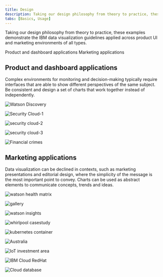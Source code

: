 ```yaml
---
title: Design
description: Taking our design philosophy from theory to practice, these examples demonstrate the IBM data visualization guidelines applied across product UI and marketing environments of all types.
tabs: [Basics, Usage]
---
```




<PageDescription>

Taking our design philosophy from theory to practice, these examples demonstrate the IBM data visualization guidelines applied across product UI and marketing environments of all types.
</PageDescription>

<AnchorLinks>

  <AnchorLink>Product and dashboard applications</AnchorLink>
  <AnchorLink>Marketing applications</AnchorLink>
</AnchorLinks>

## Product and dashboard applications

Complex environments for monitoring and decision-making typically require interfaces that are able to show different perspectives of the same subject. Be consistent and design a set of charts that work together instead of independently.

<ImageGallery className="show">

<ImageGalleryImage  alt="Watson Discovery" title="Watson Discovery" col={8}>

![Watson Discovery](./images/Usage/product_and_dashboard/IBM_Watson_Discovery_Demo.png)


</ImageGalleryImage>
<ImageGalleryImage alt="Security Cloud-1" title="Security Cloud-1" col={4}>

![Security Cloud-1](./images/Usage/product_and_dashboard/IBM_Security_Cloud_Prototype.png)


</ImageGalleryImage>
<ImageGalleryImage alt="security cloud-2" title="security cloud-2" col={4}>

![security cloud-2](./images/Usage/product_and_dashboard/IBM_Security_Cloud_Prototype_2.png)


</ImageGalleryImage>
<ImageGalleryImage alt="security cloud-3" title="security cloud-3" col={8}>

![security cloud-3](./images/Usage/product_and_dashboard/IBM_Security_CloudPrototype.png)


</ImageGalleryImage>
<ImageGalleryImage alt="Watson Discovery Demo" title="Watson Discovery Demo" col={8}>

![Financial crimes](./images/Usage/product_and_dashboard/IBM_Financial_Crimes_ok.png)


</ImageGalleryImage>
</ImageGallery>


## Marketing applications

Data visualization can be declined in contexts, such as marketing presentations and editorial design, where the simplicity of the message is the most important point to convey. Charts can be used as abstract elements to communicate concepts, trends and ideas.


<ImageGallery className="show">

<ImageGalleryImage  alt="watson health matrix" title="watson health matrix" col={4}>

![watson health matrix](./images/Usage/marketing_applications/IBM_Watson_Health_metrics.png)


</ImageGalleryImage>
<ImageGalleryImage alt="gallery" title="gallery" col={8}>

![gallery](./images/Usage/marketing_applications/gallery-37.png)

</ImageGalleryImage>
<ImageGalleryImage alt="watson insights" title="watson insights" col={4}>

</ImageGalleryImage>
<ImageGalleryImage alt="watson insights" title="watson insights" col={4}>

![watson insights](./images/Usage/marketing_applications/watson_insights.png)

</ImageGalleryImage>
<ImageGalleryImage alt="whirlpool casestudy" title="whirlpool casestudy" col={4}>

![whirlpool casestudy](./images/Usage/marketing_applications/whirlpool_casestudy.png)

</ImageGalleryImage>
<ImageGalleryImage alt="kubernetes container" title="kubernetes container" col={8}>

![kubernetes container](./images/Usage/marketing_applications/kubernetes_container.png)

</ImageGalleryImage>

<ImageGalleryImage alt="Australia" title="Australia" col={4}>

</ImageGalleryImage>
<ImageGalleryImage alt="Australia" title="Australia" col={4}>

![Australia](./images/Usage/marketing_applications/Australia_85.png)

</ImageGalleryImage>
<ImageGalleryImage alt="IoT investment area" title="IoT investment area" col={4}>

![IoT investment area](./images/Usage/marketing_applications/IoT_investment_area.png)


</ImageGalleryImage>
<ImageGalleryImage alt="IBM Cloud RedHat" title="IBM Cloud RedHat" col={4}>

![IBM Cloud RedHat](./images/Usage/marketing_applications/IBM_Cloud_RedHat.png)


</ImageGalleryImage>

<ImageGalleryImage alt="Cloud database" title="Cloud database" col={8}>

![Cloud database](./images/Usage/marketing_applications/Cloud_database.png)


</ImageGalleryImage>

</ImageGallery>